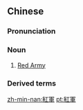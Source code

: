 {{also|红军}}
==Chinese==
{{zh-forms|s=红军}}

===Pronunciation===
{{zh-pron
|m=hóngjūn
|c=hung4 gwan1
|mn=âng-kun
|cat=n
}}

===Noun===
{{zh-noun}}

# [[Red Army]]

===Derived terms===
{{zh-der|中國工農紅軍}}

[[zh-min-nan:紅軍]]
[[pt:紅軍]]